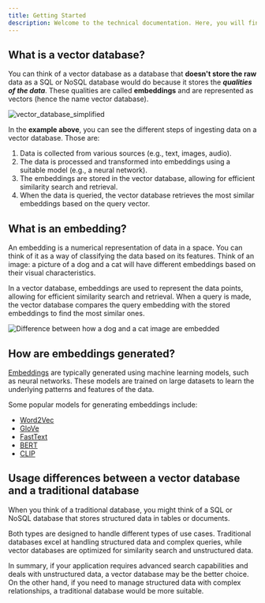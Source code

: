 ```yaml
---
title: Getting Started
description: Welcome to the technical documentation. Here, you will find how cuky works under the hood
---
```


## What is a vector database?

You can think of a vector database as a database that **doesn't store the raw** data as a SQL or NoSQL database would do because it stores the **_qualities of the data_**.
These qualities are called **embeddings** and are represented as vectors (hence the name vector database).

![vector_database_simplified](/docs/introduction_dark.png)

In the **example above**, you can see the different steps of ingesting data on a vector database. Those are:

1. Data is collected from various sources (e.g., text, images, audio).
2. The data is processed and transformed into embeddings using a suitable model (e.g., a neural network).
3. The embeddings are stored in the vector database, allowing for efficient similarity search and retrieval.
4. When the data is queried, the vector database retrieves the most similar embeddings based on the query vector.

## What is an embedding?

An embedding is a numerical representation of data in a space. You can think of it as a way of classifying the data based on its features. Think of an image: a picture of a dog and a cat will have different embeddings based on their visual characteristics.

In a vector database, embeddings are used to represent the data points, allowing for efficient similarity search and retrieval. When a query is made, the vector database compares the query embedding with the stored embeddings to find the most similar ones.

![Difference between how a dog and a cat image are embedded](/docs/comparison_cat_dog_dark.png)

## How are embeddings generated?

[Embeddings](#what-is-an-embedding) are typically generated using machine learning models, such as neural networks. These models are trained on large datasets to learn the underlying patterns and features of the data.

Some popular models for generating embeddings include:

- [Word2Vec](https://www.tensorflow.org/text/tutorials/word2vec)
- [GloVe](https://nlp.stanford.edu/projects/glove/)
- [FastText](https://fasttext.cc/)
- [BERT](https://github.com/google-research/bert)
- [CLIP](https://github.com/openai/CLIP)

## Usage differences between a vector database and a traditional database

When you think of a traditional database, you might think of a SQL or NoSQL database that stores structured data in tables or documents.

Both types are designed to handle different types of use cases. Traditional databases excel at handling structured data and complex queries, while vector databases are optimized for similarity search and unstructured data.

In summary, if your application requires advanced search capabilities and deals with unstructured data, a vector database may be the better choice. On the other hand, if you need to manage structured data with complex relationships, a traditional database would be more suitable.
